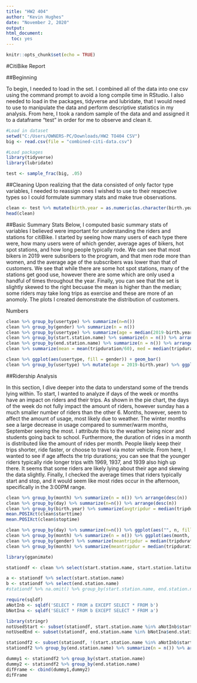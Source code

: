 ---
title: "HW2 404"
author: "Kevin Hughes"
date: "November 2, 2020"
output: 
html_document:
  toc: yes
---

```{r setup, include=FALSE}
knitr::opts_chunk$set(echo = TRUE)
```

#CitiBike Report

##Beginning 

To begin, I needed to load in the set. I combined all of the data into one csv using the command prompt to avoid a long compile time in RStudio. I also needed to load in the packages, tidyverse and lubridate, that I would need to use to manipulate the data and perform descriptive statistics in my analysis. From here, I took a random sample of the data and and assigned it to a dataframe "test" in order for me to observe and clean it. 

```{r}
#Load in dataset
setwd("C:/Users/OWNERS-PC/Downloads/HW2 TO404 CSV")
big <- read.csv(file = "combined-citi-data.csv")
```

```{r}
#Load packages
library(tidyverse)
library(lubridate)
```

```{r}
test <- sample_frac(big, .05)
```

##Cleaning 
Upon realizing that the data consisted of only factor type variables, I needed to reassign ones I wished to use to their respective types so I could formulate summary stats and make true observations. 
```{r}
clean <- test %>% mutate(birth.year = as.numeric(as.character(birth.year)), tripduration = as.numeric(as.character(tripduration)), starttime = as_datetime(as.character(starttime)), stoptime = as_datetime(as.character(stoptime)), start.station.latitude = as.numeric(as.character(start.station.latitude)), start.station.longitude = as.numeric(as.character(start.station.longitude)), end.station.latitude = as.numeric(as.character(end.station.latitude)), end.station.longitude= as.numeric(as.character(end.station.longitude)), month = month(starttime, label = TRUE), day = wday(starttime, label = TRUE), start.station.name = as.character(start.station.name), end.station.name = as.character(end.station.name)  )
head(clean)

```

##Basic Summary Stats
Below, I computed basic summary stats of variables I believed were important for understanding the riders and stations for citiBike. I started by seeing how many users of each type there were, how many users were of which gender, average ages of bikers, hot spot stations, and how long people typically rode. We can see that most bikers in 2019 were subsribers to the program, and that men rode more than women, and the average age of the subscribers was lower than that of customers. We see that while there are some hot spot stations, many of the stations get good use, however there are some which are only used a handful of times throughout the year. Finally, you can see that the set is slightly skewed to the right becuase the mean is higher than the median; some riders may take long trips as exercise and these are more of an anomoly. The plots I created demonstrate the distribution of customers.

Numbers
```{r}
clean %>% group_by(usertype) %>% summarize(n=n())
clean %>% group_by(gender) %>% summarize(n = n()) 
clean %>% group_by(usertype) %>% summarize(age = median(2019-birth.year))
clean %>% group_by(start.station.name) %>% summarize(n = n()) %>% arrange(desc(n))
clean %>% group_by(end.station.name) %>% summarize(n = n()) %>% arrange(desc(n))
clean %>% summarize(mean = mean(tripduration/60), med = median(tripduration/60))
```

```{r}
clean %>% ggplot(aes(usertype, fill = gender)) + geom_bar()
clean %>% group_by(usertype) %>% mutate(age = 2019-birth.year) %>% ggplot(aes(usertype,age)) + geom_boxplot()
```


##Ridership Analysis

In this section, I dive deeper into the data to understand some of the trends lying within. To start, I wanted to analyze if days of the week or months have an impact on riders and their trips. As shown in the pie chart, the days of the week do not fully impact the amount of riders, however sunday has a much smaller number of riders than the other 6. Months, however, seem to affect the amount of usage, most likely due to weather. The winter months see a large decrease in usage compared to summer/warm months, September seeing the most. I attribute this to the weather being nicer and students going back to school. Furthermore, the duration of rides in a month is distributed like the amount of rides per month. People likely keep their trips shorter, ride faster, or choose to travel via motor vehicle. 
From here, I wanted to see if age affects the trip durations; you can see that the younger riders typically ride longer trips with 1969, 1937, and 1939 also high up there. It seems that some riders are likely lying about their age and skewing the data slightly. Finally, I checked the average times that riders typically start and stop, and it would seem like most rides occur in the afternoon, specifically in the 3:00PM range. 
```{r}
clean %>% group_by(month) %>% summarize(n = n()) %>% arrange(desc(n))
clean %>% group_by(day) %>% summarize(n=n()) %>% arrange(desc(n)) 
clean %>% group_by(birth.year) %>% summarize(avgtripdur = median(tripduration), n=n()) %>% arrange(-avgtripdur) %>% filter(n > 100)
mean.POSIXct(clean$starttime)
mean.POSIXct(clean$stoptime)
```

```{r}
clean %>% group_by(day) %>% summarize(n=n()) %>% ggplot(aes("", n, fill = day)) + geom_bar(stat = 'identity', width = 1, color = "white") + coord_polar("y", start=0) + theme_void() + labs(title = "Distibution of Riders On Days")
clean %>% group_by(month) %>% summarize(n = n()) %>% ggplot(aes(month, n, fill = month)) + geom_col()
clean %>% group_by(gender) %>% summarize(meantripdur = median(tripduration/60))%>%  ggplot(aes(gender,meantripdur, fill = gender)) + geom_col()
clean %>% group_by(month) %>% summarize(meantripdur = median(tripduration/60))%>%  ggplot(aes(month,meantripdur, fill = month)) + geom_col()
```
```{r}
library(gganimate)
```

```{r}
stationdf <- clean %>% select(start.station.name, start.station.latitude, start.station.longitude, end.station.name ,end.station.latitude, end.station.longitude)
```

```{r}
a <- stationdf %>% select(start.station.name)
b <- stationdf %>% select(end.station.name)
#stationdf %>% na.omit() %>% group_by(start.station.name, end.station.name) %>% summarize(n = n()) %>% arrange(desc(n)) 

require(sqldf)
aNotInb <- sqldf('SELECT * FROM a EXCEPT SELECT * FROM b')
bNotIna <- sqldf('SELECT * FROM b EXCEPT SELECT * FROM a')
```


```{r}
library(stringr)
notUsedStart <- subset(stationdf, start.station.name %in% aNotInb$start.station.name) %>% group_by(start.station.name) %>% summarize(n = n()) %>% print()
notUsedEnd <- subset(stationdf, end.station.name %in% bNotIna$end.station.name) %>% group_by(end.station.name) %>% summarize(n = n()) %>% print()
```

```{r}
stationdf2 <- subset(stationdf, !(start.station.name %in% aNotInb$start.station.name) & !(end.station.name %in% bNotIna$end.station.name)) %>% arrange(start.station.name, end.station.name) %>% filter(start.station.name != "start station name")
stationdf2 %>% group_by(end.station.name) %>% summarize(n = n()) %>% arrange(n)
```

```{r}
dummy1 <- stationdf2 %>% group_by(start.station.name) 
dummy2 <- stationdf2 %>% group_by(end.station.name) 
difFrame <- cbind(dummy1,dummy2) 
difFrame
```


